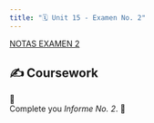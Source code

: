 ```yaml
---
title: "🗓️ Unit 15 - Examen No. 2"
---
```



[NOTAS EXAMEN 2](./figs/PR_EXAMEN_2.png) 

## ✍️ Coursework

🚧   
Complete you *Informe No. 2*.
🚧


